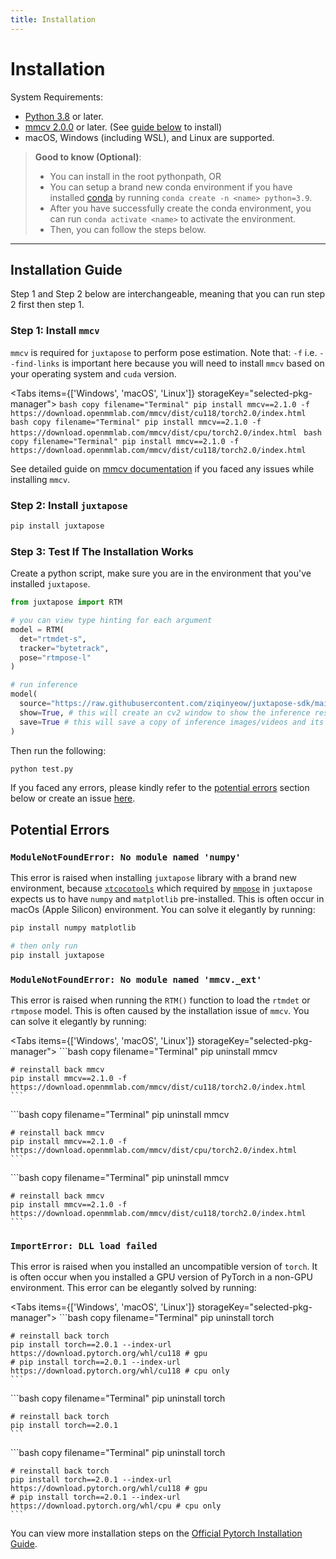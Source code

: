 ```yaml
---
title: Installation
---
```



# Installation

System Requirements:

- [Python 3.8](https://www.python.org/) or later.
- [mmcv 2.0.0](https://mmcv.readthedocs.io/en/latest/get_started/installation.html#install-with-pip) or later. (See [guide below](#step-1-install-mmcv) to install)
- macOS, Windows (including WSL), and Linux are supported.

> **Good to know (Optional)**:
>
> - You can install in the root pythonpath, OR
> - You can setup a brand new conda environment if you have installed [conda](https://docs.conda.io/en/latest/) by running `conda create -n <name> python=3.9`.
> - After you have successfully create the conda environment, you can run `conda activate <name>` to activate the environment.
> - Then, you can follow the steps below.

---

## Installation Guide

Step 1 and Step 2 below are interchangeable, meaning that you can run step 2 first then step 1.

### Step 1: Install `mmcv`

`mmcv` is required for `juxtapose` to perform pose estimation. Note that: `-f` i.e. `--find-links` is important here because you
will need to install `mmcv` based on your operating system and `cuda` version.

<Tabs items={['Windows', 'macOS', 'Linux']} storageKey="selected-pkg-manager">
  <Tab>
    ```bash copy filename="Terminal"
    pip install mmcv==2.1.0 -f https://download.openmmlab.com/mmcv/dist/cu118/torch2.0/index.html
    ```
  </Tab>
  <Tab>
    ```bash copy filename="Terminal"
    pip install mmcv==2.1.0 -f https://download.openmmlab.com/mmcv/dist/cpu/torch2.0/index.html
    ```
  </Tab>
  <Tab>
    ```bash copy filename="Terminal"
    pip install mmcv==2.1.0 -f https://download.openmmlab.com/mmcv/dist/cu118/torch2.0/index.html
    ```
  </Tab>
</Tabs>

See detailed guide on [mmcv documentation](https://mmcv.readthedocs.io/en/latest/get_started/installation.html#install-with-pip) 
if you faced any issues while installing `mmcv`.

### Step 2: Install `juxtapose`

```bash copy filename="Terminal" /juxtapose/
pip install juxtapose
```

### Step 3: Test If The Installation Works

Create a python script, make sure you are in the environment that you've installed `juxtapose`.

```python copy filename="test.py" showLineNumbers {1,4-8,11-15}
from juxtapose import RTM

# you can view type hinting for each argument
model = RTM(
  det="rtmdet-s",
  tracker="bytetrack",
  pose="rtmpose-l"
) 

# run inference
model(
  source="https://raw.githubusercontent.com/ziqinyeow/juxtapose-sdk/main/asset/football.jpeg", 
  show=True, # this will create an cv2 window to show the inference result
  save=True # this will save a copy of inference images/videos and its keypoints in csv format
)

```

Then run the following:

```python copy filename="Terminal"
python test.py
```

If you faced any errors, please kindly refer to the [potential errors](#potential-errors) section below or create an issue [here](https://github.com/ziqinyeow/juxtapose/issues/new/choose).

## Potential Errors

### `ModuleNotFoundError: No module named 'numpy'`

This error is raised when installing `juxtapose` library with a brand new environment, 
because [`xtcocotools`](https://github.com/jin-s13/xtcocoapi) which required by [`mmpose`](https://github.com/open-mmlab/mmpose)
 in `juxtapose` expects us to have `numpy` and `matplotlib` pre-installed. This is often occur in macOs (Apple Silicon) environment. 
 You can solve it elegantly by running:

```bash copy filename="Terminal"
pip install numpy matplotlib

# then only run
pip install juxtapose
```

### `ModuleNotFoundError: No module named 'mmcv._ext'`

This error is raised when running the `RTM()` function to load the `rtmdet` or `rtmpose` model. This is often caused by the 
installation issue of `mmcv`. You can solve it elegantly by running:

<Tabs items={['Windows', 'macOS', 'Linux']} storageKey="selected-pkg-manager">
  <Tab>
    ```bash copy filename="Terminal"
    pip uninstall mmcv

    # reinstall back mmcv
    pip install mmcv==2.1.0 -f https://download.openmmlab.com/mmcv/dist/cu118/torch2.0/index.html
    ```
  </Tab>
  <Tab>
    ```bash copy filename="Terminal"
    pip uninstall mmcv

    # reinstall back mmcv
    pip install mmcv==2.1.0 -f https://download.openmmlab.com/mmcv/dist/cpu/torch2.0/index.html
    ```
  </Tab>
  <Tab>
    ```bash copy filename="Terminal"
    pip uninstall mmcv

    # reinstall back mmcv
    pip install mmcv==2.1.0 -f https://download.openmmlab.com/mmcv/dist/cu118/torch2.0/index.html
    ```
  </Tab>
</Tabs>

### `ImportError: DLL load failed`

This error is raised when you installed an uncompatible version of `torch`. It is often occur when you installed a GPU version of PyTorch
in a non-GPU environment. This error can be elegantly solved by running:

<Tabs items={['Windows', 'macOS', 'Linux']} storageKey="selected-pkg-manager">
  <Tab>
    ```bash copy filename="Terminal"
    pip uninstall torch

    # reinstall back torch
    pip install torch==2.0.1 --index-url https://download.pytorch.org/whl/cu118 # gpu
    # pip install torch==2.0.1 --index-url https://download.pytorch.org/whl/cu118 # cpu only
    ```
  </Tab>
  <Tab>
    ```bash copy filename="Terminal"
    pip uninstall torch

    # reinstall back torch
    pip install torch==2.0.1
    ```
  </Tab>
  <Tab>
    ```bash copy filename="Terminal"
    pip uninstall torch

    # reinstall back torch
    pip install torch==2.0.1 --index-url https://download.pytorch.org/whl/cu118 # gpu
    # pip install torch==2.0.1 --index-url https://download.pytorch.org/whl/cpu # cpu only
    ```
  </Tab>
</Tabs>

You can view more installation steps on the [Official Pytorch Installation Guide](https://pytorch.org/get-started/locally/).


